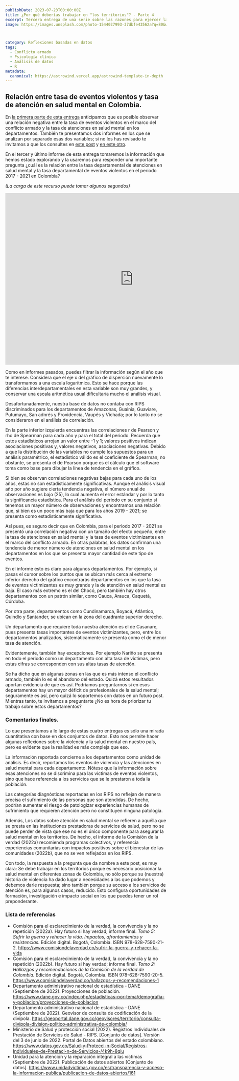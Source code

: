 ```yaml
---
publishDate: 2023-07-23T00:00:00Z
title: ¿Por qué deberías trabajar en "los territorios"? - Parte 4
excerpt: Tercera entrega de una serie sobre las razones para ejercer la psicología clínica en territorios diferentes a las ciudades principales.
image: https://images.unsplash.com/photo-1544027993-37dbfe43562a?q=80&w=2070&auto=format&fit=crop&ixlib=rb-4.0.3&ixid=M3wxMjA3fDB8MHxwaG90by1wYWdlfHx8fGVufDB8fHx8fA%3D%3D



category: Reflexiones basadas en datos
tags:
  - Conflicto armado
  - Psicología clínica
  - Análisis de datos
  - R
metadata:
  canonical: https://astrowind.vercel.app/astrowind-template-in-depth
---
```




## Relación entre tasa de eventos violentos y tasa de atención en salud mental en Colombia.

En [la primera parte de esta entrega](https://www.notion.so/I-4d2c15233f8d4b828c01bbee3942f617?pvs=21) anticipamos que es posible observar una relación negativa entre la tasa de eventos violentos en el marco del conflicto armado  y la tasa de atenciones en salud mental en los departamentos. También te presentamos dos informes en los que se analizan por separado esas dos variables; si no los has revisado te invitamos a que los consultes en [este post](https://www.notion.so/Por-qu-deber-as-trabajar-en-los-territorios-Parte-2-d668e5387a364e6889373d7f8ca4ade0?pvs=21) y [en este otro](https://www.notion.so/Por-qu-deber-as-trabajar-en-los-territorios-Parte-3-d6edc70885ac44f08c4eafa3dafa2403?pvs=21). 

En el tercer y último informe de esta entrega tomaremos la información que hemos estado explorando y la usaremos para responder una importante pregunta ¿cuál es la relación entre la tasa departamental de atenciones en salud mental y la tasa departamental de eventos violentos en el periodo 2017 - 2021 en Colombia? 

*(La carga de este recurso puede tomar algunos segundos)*

<iframe title="correlacion atencion" width="800" height="536" src="https://app.powerbi.com/view?r=eyJrIjoiMzBkOWM0OGUtYTliMi00NTllLWJjYTYtMTk4ZWY4ZTg4OWFlIiwidCI6IjI5OWEyODgxLTEzODAtNDAyMC1iNDJmLTcxNWEzNWUxYmNhZiIsImMiOjR9" frameborder="0" allowFullScreen="true"></iframe>




Como en informes pasados, puedes filtrar la información según el año que te interese. Considera que el eje x del gráfico de dispersión nuevamente lo transformamos a una escala logarítmica. Esto se hace porque las diferencias interdepartamentales en esta variable son muy grandes, y conservar una escala aritmética usual dificultaría mucho el análisis visual. 

Desafortunadamente, nuestra base de datos no contaba con RIPS discriminados para los departamentos de Amazonas, Guainía, Guaviare, Putumayo, San adnrés y Providencia, Vaupés y Vichada; por lo tanto no se consideraron en el análisis de correlación. 

En la parte inferior izquierda encuentras las correlaciones r de Pearson y rho de Spearman para cada año y para el total del periodo. Recuerda que estos estadísticos arrojan un valor entre -1 y 1; valores positivos indican asociaciones positivas y, valores negativos, asociaciones negativas. Debido a que la distribución de las variables no cumple los supuestos para un análisis paramétrico, el estadístico válido es el coeficiente de Spearman; no obstante, se presenta el de Pearson porque es el cálculo que el software toma como base para dibujar la línea de tendencia en el gráfico.

Si bien se observan correlaciones negativas bajas para cada uno de los años, estas no son estadísticamente significativas. Aunque el análisis visual año por año sugiere cierta tendencia negativa, el número anual de observaciones es bajo (25), lo cual aumenta el error estándar y por lo tanto la significancia estadística. Para el análisis del periodo en su conjunto sí tenemos un mayor número de observaciones y encontramos una relación que, si bien es un poco más baja que para los años 2019 - 2021; se presenta como estadísticamente significativa. 

Así pues, es seguro decir que en Colombia, para el periodo 2017 - 2021 se presentó una correlación negativa con un tamaño del efecto pequeño, entre la tasa de atenciones en salud mental y la tasa de eventos victimizantes en el marco del conflicto armado. En otras palabras, los datos confirman una tendencia de menor número de atenciones en salud mental en los departamentos en los que se presenta mayor cantidad de este tipo de eventos. 

En el informe esto es claro para algunos departamentos. Por ejemplo, si pasas el cursor sobre los puntos que se ubican más cerca al extremo inferior derecho del gráfico encontrarás departamentos en los que la tasa de eventos victimizantes es muy grande y la de atención en salud mental es baja. El caso más extremo es el del Chocó, pero también hay otros departamentos con un patrón similar, como Cauca, Arauca, Caquetá, Córdoba. 

Por otra parte, departamentos como Cundinamarca, Boyacá, Atlántico, Quindío y Santander, se ubican en la zona del cuadrante superior derecho. 

Un departamento que requiere toda nuestra atención es el de Casanare, pues presenta tasas importantes de eventos victimizantes, pero, entre los departamentos analizados,  sistemáticamente se presenta como el de menor tasa de atención. 

Evidentemente, también hay excepciones. Por ejemplo Nariño se presenta en todo el periodo como un departamento con alta tasa de víctimas, pero estas cifras se corresponden con sus altas tasas de atención. 

Se ha dicho que en algunas zonas en las que es más intenso el conflicto armado, también lo es el abandono del estado. Quizá estos resultados aportan evidencia de que es así. Podríamos preguntarnos si en esos departamentos hay un mayor déficit de profesionales de la salud mental; seguramente es así, pero quizá lo soportemos con datos en un futuro post. Mientras tanto, te invitamos a preguntarte ¿No es hora de priorizar tu trabajo sobre estos departamentos?

### Comentarios finales.

Lo que presentamos a lo largo de estas cuatro entregas es sólo una mirada cuantitativa con base en dos conjuntos de datos. Esto nos permite  hacer algunas reflexiones sobre la violencia y la salud mental en nuestro país, pero es evidente que la realidad es más compleja que eso. 

La información reportada concierne a los departamentos como unidad de análisis. Es decir, reportamos los eventos de violencia y las atenciones en salud mental para cada departamento. Nótese que la información sobre esas atenciones no se discrimina para las víctimas de eventos violentos, sino que hace referencia a los servicios que se le prestaron a toda la población.

Las categorías diagnósticas reportadas en los RIPS no reflejan de manera precisa el sufrimiento de las personas que son atendidas. De hecho, podrían aumentar el riesgo de patologizar experiencias humanas de sufrimiento que requieren atención pero no constituyen ninguna patología. 

Además, Los datos sobre atención en salud mental se refieren a aquélla que se presta en las instituciones prestadoras de servicios de salud, pero no se puede perder de vista que ese no es el único componente para asegurar la salud mental en los territorios. De hecho, el informe de la Comisión de la verdad (2022a) recomienda programas colectivos, y referencia experiencias comunitarias con impactos positivos sobre el bienestar de las comunidades (2022b), que no se ven reflejados en los RIPS. 

Con todo, la respuesta a la pregunta que da nombre a este post, es muy clara: Se debe trabajar en los territorios porque es necesario posicionar la salud mental en diferentes zonas de Colombia, no sólo porque su (nuestra) historia de violencia ha dado lugar a necesidades a las que podemos y debemos darle respuesta; sino también porque su acceso a los servicios de atención es, para algunos casos, reducido. Esto configura oportunidades de formación, investigación e impacto social en los que puedes tener un rol preponderante. 

### Lista de referencias

- Comisión para el esclarecimiento de la verdad, la convivencia y la no repetición (2022a). Hay futuro si hay verdad; informe final. *Tomo 5: Sufrir la guerra y rehacer la vida. Impactos, afrontamientos y resistencias.* Edición digital. Bogotá, Colombia.  ISBN 978-628-7590-21-2. https://www.comisiondelaverdad.co/sufrir-la-guerra-y-rehacer-la-vida
- Comisión para el esclarecimiento de la verdad, la convivencia y la no repetición (2022b). Hay futuro si hay verdad; informe final. *Tomo 2: Hallazgos y recomendaciones de la Comisión de la verdad de Colombia.* Edición digital. Bogotá, Colombia.  ISBN 978-628-7590-20-5. https://www.comisiondelaverdad.co/hallazgos-y-recomendaciones-1
- Departamento administrativo nacional de estadística - DANE (Septiembre de 2022). Proyecciones de población. https://www.dane.gov.co/index.php/estadisticas-por-tema/demografia-y-poblacion/proyecciones-de-poblacion
- Departamento administrativo nacional de estadística - DANE (Septiembre de 2022). Geovisor de consulta de codificación de la divipola. https://geoportal.dane.gov.co/geovisores/territorio/consulta-divipola-division-politico-administrativa-de-colombia/
- Ministerio de Salud y protección social (2022). Registros Individuales de Prestación de Servicios de Salud - RIPS. [Conjunto de datos]. Versión del 3 de junio de 2022. Portal de Datos abiertos del estado colombiano. https://www.datos.gov.co/Salud-y-Protecci-n-Social/Registros-Individuales-de-Prestaci-n-de-Servicios-/4k9h-8qiu
- Unidad para la atención y la reparación integral a las víctimas (Septiembre de 2022). Publicación de datos abiertos [Conjunto de datos]. https://www.unidadvictimas.gov.co/es/transparencia-y-acceso-la-informacion-publica/publicacion-de-datos-abiertos/161


